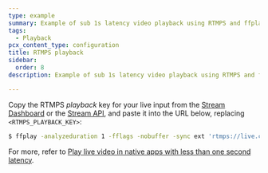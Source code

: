 ```yaml
---
type: example
summary: Example of sub 1s latency video playback using RTMPS and ffplay
tags:
  - Playback
pcx_content_type: configuration
title: RTMPS playback
sidebar:
  order: 8
description: Example of sub 1s latency video playback using RTMPS and ffplay

---
```



<Render file="prereqs_first_start_live_streaming" />

Copy the RTMPS *playback* key for your live input from the [Stream Dashboard](https://dash.cloudflare.com/?to=/:account/stream/inputs) or the [Stream API](/stream/stream-live/start-stream-live/#use-the-api), and paste it into the URL below, replacing `<RTMPS_PLAYBACK_KEY>`:

```sh title="RTMPS playback with ffplay"
$ ffplay -analyzeduration 1 -fflags -nobuffer -sync ext 'rtmps://live.cloudflare.com:443/live/<RTMPS_PLAYBACK_KEY>'
```

For more, refer to [Play live video in native apps with less than one second latency](/stream/viewing-videos/using-own-player/#play-live-video-in-native-apps-with-less-than-1-second-latency).
